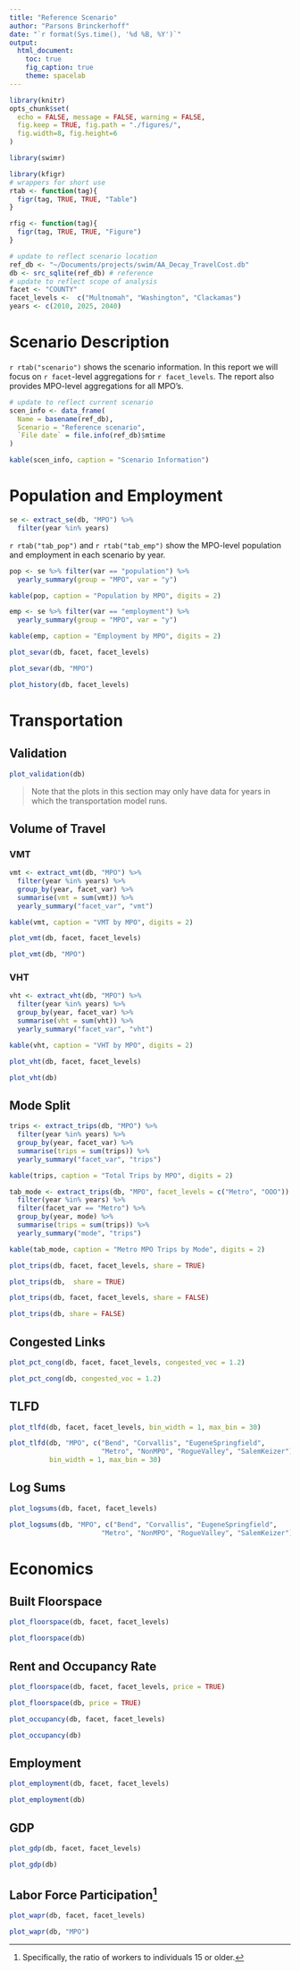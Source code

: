 ```yaml
---
title: "Reference Scenario"
author: "Parsons Brinckerhoff"
date: "`r format(Sys.time(), '%d %B, %Y')`"
output: 
  html_document:
    toc: true
    fig_caption: true
    theme: spacelab
---
```


```r
library(knitr)
opts_chunk$set(
  echo = FALSE, message = FALSE, warning = FALSE,
  fig.keep = TRUE, fig.path = "./figures/",
  fig.width=8, fig.height=6
)

library(swimr)
```

```r
library(kfigr)
# wrappers for short use
rtab <- function(tag){
  figr(tag, TRUE, TRUE, "Table")
}

rfig <- function(tag){
  figr(tag, TRUE, TRUE, "Figure")
}
```


```r
# update to reflect scenario location
ref_db <- "~/Documents/projects/swim/AA_Decay_TravelCost.db"
db <- src_sqlite(ref_db) # reference
# update to reflect scope of analysis
facet <- "COUNTY" 
facet_levels <-  c("Multnomah", "Washington", "Clackamas")
years <- c(2010, 2025, 2040)
```



# Scenario Description

`r rtab("scenario")` shows the scenario information. 
In this report we will focus on `r facet`-level aggregations for 
`r facet_levels`. The report also provides MPO-level aggregations for all MPO's.

```r
# update to reflect current scenario
scen_info <- data_frame(
  Name = basename(ref_db),
  Scenario = "Reference scenario",
  `File date` = file.info(ref_db)$mtime
)

kable(scen_info, caption = "Scenario Information")
```


# Population and Employment

```r
se <- extract_se(db, "MPO") %>%
  filter(year %in% years)
```

`r rtab("tab_pop")` and `r rtab("tab_emp")` show the MPO-level population and 
employment in each scenario by year.

```r
pop <- se %>% filter(var == "population") %>%
  yearly_summary(group = "MPO", var = "y")

kable(pop, caption = "Population by MPO", digits = 2)
```

```r
emp <- se %>% filter(var == "employment") %>%
  yearly_summary(group = "MPO", var = "y")

kable(emp, caption = "Employment by MPO", digits = 2)
```


```r
plot_sevar(db, facet, facet_levels)
```

```r
plot_sevar(db, "MPO")
```

```r
plot_history(db, facet_levels)
```


# Transportation 

## Validation

```r
plot_validation(db)
```

> Note that the plots in this section may only have data for years in which the 
transportation model runs.


## Volume of Travel

### VMT
```r
vmt <- extract_vmt(db, "MPO") %>%
  filter(year %in% years) %>%
  group_by(year, facet_var) %>%
  summarise(vmt = sum(vmt)) %>%
  yearly_summary("facet_var", "vmt")

kable(vmt, caption = "VMT by MPO", digits = 2)
```


```r
plot_vmt(db, facet, facet_levels)
```

```r
plot_vmt(db, "MPO")
```


### VHT
```r
vht <- extract_vht(db, "MPO") %>%
  filter(year %in% years) %>%
  group_by(year, facet_var) %>%
  summarise(vht = sum(vht)) %>%
  yearly_summary("facet_var", "vht")

kable(vht, caption = "VHT by MPO", digits = 2)
```

```r
plot_vht(db, facet, facet_levels)
```

```r
plot_vht(db)
```


## Mode Split
```r
trips <- extract_trips(db, "MPO") %>%
  filter(year %in% years) %>%
  group_by(year, facet_var) %>%
  summarise(trips = sum(trips)) %>%
  yearly_summary("facet_var", "trips")

kable(trips, caption = "Total Trips by MPO", digits = 2)
```

```r
tab_mode <- extract_trips(db, "MPO", facet_levels = c("Metro", "OOO")) %>%
  filter(year %in% years) %>%
  filter(facet_var == "Metro") %>%
  group_by(year, mode) %>%
  summarise(trips = sum(trips)) %>%
  yearly_summary("mode", "trips")

kable(tab_mode, caption = "Metro MPO Trips by Mode", digits = 2)
```

```r
plot_trips(db, facet, facet_levels, share = TRUE)
```

```r
plot_trips(db,  share = TRUE)
```

```r
plot_trips(db, facet, facet_levels, share = FALSE)
```

```r
plot_trips(db, share = FALSE)
```


## Congested Links

```r
plot_pct_cong(db, facet, facet_levels, congested_voc = 1.2)
```

```r
plot_pct_cong(db, congested_voc = 1.2)
```


## TLFD

```r
plot_tlfd(db, facet, facet_levels, bin_width = 1, max_bin = 30)
```


```r
plot_tlfd(db, "MPO", c("Bend", "Corvallis", "EugeneSpringfield",
                       "Metro", "NonMPO", "RogueValley", "SalemKeizer"),
          bin_width = 1, max_bin = 30)
```

## Log Sums
```r
plot_logsums(db, facet, facet_levels)
```

```r
plot_logsums(db, "MPO", c("Bend", "Corvallis", "EugeneSpringfield",
                       "Metro", "NonMPO", "RogueValley", "SalemKeizer"))
```


# Economics

## Built Floorspace
```r
plot_floorspace(db, facet, facet_levels)
```

```r
plot_floorspace(db)
```

## Rent and Occupancy Rate
```r
plot_floorspace(db, facet, facet_levels, price = TRUE)
```

```r
plot_floorspace(db, price = TRUE)
```

```r
plot_occupancy(db, facet, facet_levels)
```

```r
plot_occupancy(db)
```


## Employment

```r
plot_employment(db, facet, facet_levels)
```

```r
plot_employment(db)
```

## GDP

```r
plot_gdp(db, facet, facet_levels)
```

```r
plot_gdp(db)
```



## Labor Force Participation^[Specifically, the ratio of workers to individuals 15 or older.]

```r
plot_wapr(db, facet, facet_levels)
```

```r
plot_wapr(db, "MPO")
```
